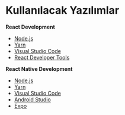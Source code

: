 # Kullanılacak Yazılımlar

**React Development**

- [Node.js](https://nodejs.org/en/)
- [Yarn](https://yarnpkg.com/en/)
- [Visual Studio Code](https://code.visualstudio.com/)
- [React Developer Tools](
    https://chrome.google.com/webstore/detail/react-developer-tools/fmkadmapgofadopljbjfkapdkoienihi)

**React Native Development**

- [Node.js](https://nodejs.org/en/)
- [Yarn](https://yarnpkg.com/en/)
- [Visual Studio Code](https://code.visualstudio.com/)
- [Android Studio](https://developer.android.com/studio/index.html)
- [Expo](https://expo.io/)
